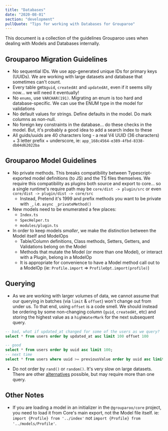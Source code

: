 ```yaml
---
title: "Databases"
date: "2020-08-01"
section: "development"
pullQuote: "Tips for working with Databases for Grouparoo"
---
```


This document is a collection of the guidelines Grouparoo uses when dealing with Models and Databases internally.

## Grouparoo Migration Guidelines

- No sequential IDs. We use app-generated unique IDs for primary keys (UUIDs). We are working with large datasets and database that sometimes can't count.
- Every table gets`guid`, `createdAt` and `updatedAt`, even if it seems silly now... we will need it eventually!
- No `enums`, use `VARCHAR(191)`. Migrating an enum is too hard and database-specific. We can use the ENUM type in the model for validations
- No default values for strings. Define defaults in the model. Do mark columns as non-null.
- No foreign key constraints in the database... do these checks in the model. But, it's probably a good idea to add a search index to these
- All guids/uuids are 40 characters long - a real V4 UUID (36 characters) + 3 letter prefix + underscore, ie: `app_168c4564-e389-4fbd-8338-db04d62022ba`

## Grouparoo Model Guidelines

- No private methods. This breaks compatibility between Typescript-exported model definitions (to JS) and the TS files themselves. We require this compatibility as plugins both source and export to core... so a single runtime's require path may be `core/dist -> plugin/src` or even `core/dist -> plugin/dist -> core/src`
  - Instead, Pretend it's 1999 and prefix methods you want to be private with `_`, i.e. `async _privateMethod()`
- New models need to be enumerated a few places:
  - `Index.ts`
  - `SpecHelper.ts`
  - `modules/plugin.ts`
- In order to keep models _smaller_, we make the distinction between the Model itself and ModelOps
  - Table/Column definitions, Class methods, Setters, Getters, and Validations belong on the Model
  - Methods that mutate the Model (or more than one Model), or interact with a Plugin, belong in a ModelOp
  - It is appropriate for convenience to have a Model method call out to a ModelOp (ie: `Profile.import` => `ProfileOpt.import(profile)`)

## Querying

- As we are working with larger volumes of data, we cannot assume that our querying in batches (via `limit` & `offset`) won't change out from under us. To that end, using `offset` is a code smell. We should instead be ordering by some non-changing column (`guid`, `createdAt`, etc) and storing the highest value as a `highWaterMark` for the next subsequent query.

```sql
-- bad, what if updated_at changed for some of the users as we query?
select * from users order by updated_at asc limit 100 offset 100

-- good
select * from users order by uuid asc limit 100;
-- next time
select * from users where uuid >= previousValue order by uuid asc limit 100;
```

- Do not order by `rand()` or `random()`. It's very slow on large datasets. There are other [alternatives](https://github.com/grouparoo/grouparoo/pull/716) possible, but may require more than one query.

## Other Notes

- If you are loading a model in an initializer in the `@grouparoo/core` project, you need to load it from Core's main export, not the Model file itself. ie: `import {Profile} from '../index'` not `import {Profile} from '../models/Profile'`.
